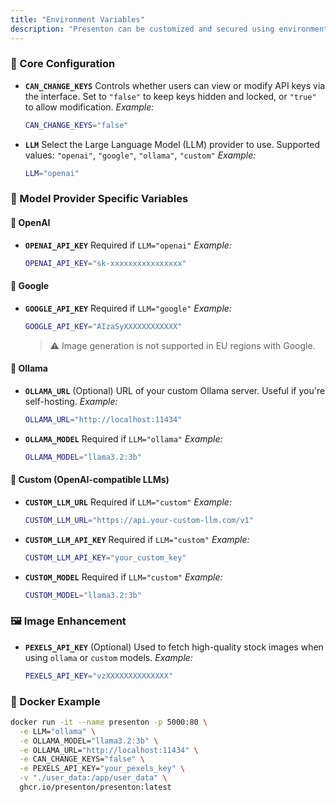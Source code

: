 ```yaml
---
title: "Environment Variables"
description: "Presenton can be customized and secured using environment variables. These variables control access, integrations, and model providers."
---
```


### 🔧 Core Configuration

* **`CAN_CHANGE_KEYS`**
  Controls whether users can view or modify API keys via the interface.
  Set to `"false"` to keep keys hidden and locked, or `"true"` to allow modification.
  *Example:*

  ```bash
  CAN_CHANGE_KEYS="false"
  ```

* **`LLM`**
  Select the Large Language Model (LLM) provider to use.
  Supported values: `"openai"`, `"google"`, `"ollama"`, `"custom"`
  *Example:*

  ```bash
  LLM="openai"
  ```

### 🧠 Model Provider Specific Variables

#### 🔹 OpenAI

* **`OPENAI_API_KEY`**
  Required if `LLM="openai"`
  *Example:*

  ```bash
  OPENAI_API_KEY="sk-xxxxxxxxxxxxxxxx"
  ```

#### 🔹 Google

* **`GOOGLE_API_KEY`**
  Required if `LLM="google"`
  *Example:*

  ```bash
  GOOGLE_API_KEY="AIzaSyXXXXXXXXXXXX"
  ```
  > ⚠️ Image generation is not supported in EU regions with Google.

#### 🔹 Ollama

* **`OLLAMA_URL`**
  (Optional) URL of your custom Ollama server. Useful if you're self-hosting.
  *Example:*

  ```bash
  OLLAMA_URL="http://localhost:11434"
  ```

* **`OLLAMA_MODEL`**
  Required if `LLM="ollama"`
  *Example:*

  ```bash
  OLLAMA_MODEL="llama3.2:3b"
  ```

#### 🔹 Custom (OpenAI-compatible LLMs)

* **`CUSTOM_LLM_URL`**
  Required if `LLM="custom"`
  *Example:*

  ```bash
  CUSTOM_LLM_URL="https://api.your-custom-llm.com/v1"
  ```

* **`CUSTOM_LLM_API_KEY`**
  Required if `LLM="custom"`
  *Example:*

  ```bash
  CUSTOM_LLM_API_KEY="your_custom_key"
  ```

* **`CUSTOM_MODEL`**
  Required if `LLM="custom"`
  *Example:*

  ```bash
  CUSTOM_MODEL="llama3.2:3b"
  ```

### 🖼️ Image Enhancement

* **`PEXELS_API_KEY`**
  (Optional) Used to fetch high-quality stock images when using `ollama` or `custom` models.
  *Example:*

  ```bash
  PEXELS_API_KEY="vzXXXXXXXXXXXXXX"
  ```

### 🐳 Docker Example

```bash
docker run -it --name presenton -p 5000:80 \
  -e LLM="ollama" \
  -e OLLAMA_MODEL="llama3.2:3b" \
  -e OLLAMA_URL="http://localhost:11434" \
  -e CAN_CHANGE_KEYS="false" \
  -e PEXELS_API_KEY="your_pexels_key" \
  -v "./user_data:/app/user_data" \
  ghcr.io/presenton/presenton:latest
```